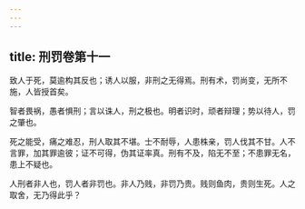 ```yaml
---
---
---
```

title: 刑罚卷第十一
---



致人于死，莫逾构其反也；诱人以服，非刑之无得焉。刑有术，罚尚变，无所不施，人皆授首矣。

智者畏祸，愚者惧刑；言以诛人，刑之极也。明者识时，顽者辩理；势以待人，罚之肇也。

死之能受，痛之难忍，刑人取其不堪。士不耐辱，人患株亲，罚人伐其不甘。人不言罪，加其罪逾彼；证不可得，伪其证率真。刑有不及，陷无不至；不患罪无名，患上不疑也。

人刑者非人也，罚人者非罚也。非人乃贱，非罚乃贵。贱则鱼肉，贵则生死。人之取舍，无乃得此乎？